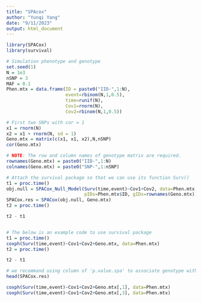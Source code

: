```yaml
---
title: "SPAcox"
author: "Yunqi Yang"
date: "9/11/2023"
output: html_document
---
```


```r
library(SPACox)
library(survival)
```

```r
# Simulation phenotype and genotype
set.seed(1)
N = 1e3
nSNP = 3
MAF = 0.1
Phen.mtx = data.frame(ID = paste0("IID-",1:N),
                      event=rbinom(N,1,0.5),
                      time=runif(N),
                      Cov1=rnorm(N),
                      Cov2=rbinom(N,1,0.5))

# First two SNPs with cor = 1
x1 = rnorm(N)
x2 = x1 + rnorm(N, sd = 1)
Geno.mtx = matrix(c(x1, x1, x2),N,nSNP)
cor(Geno.mtx)

# NOTE: The row and column names of genotype matrix are required.
rownames(Geno.mtx) = paste0("IID-",1:N)
colnames(Geno.mtx) = paste0("SNP-",1:nSNP)
```

```r
# Attach the survival package so that we can use its function Surv()
t1 = proc.time()
obj.null = SPACox_Null_Model(Surv(time,event)~Cov1+Cov2, data=Phen.mtx,
                             pIDs=Phen.mtx$ID, gIDs=rownames(Geno.mtx))
SPACox.res = SPACox(obj.null, Geno.mtx)
t2 = proc.time()

t2 - t1


# The below is an example code to use survival package
t1 = proc.time()
coxph(Surv(time,event)~Cov1+Cov2+Geno.mtx, data=Phen.mtx)
t2 = proc.time()

t2 - t1
```

```r
# we recommand using column of 'p.value.spa' to associate genotype with time-to-event phenotypes
head(SPACox.res)
```

```r
coxph(Surv(time,event)~Cov1+Cov2+Geno.mtx[,1], data=Phen.mtx)
coxph(Surv(time,event)~Cov1+Cov2+Geno.mtx[,3], data=Phen.mtx)
```

